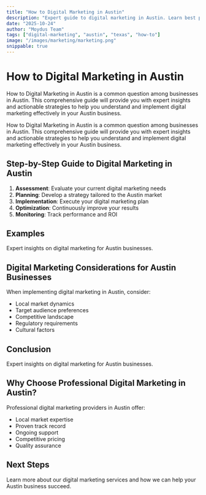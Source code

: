 ```yaml
---
title: "How to Digital Marketing in Austin"
description: "Expert guide to digital marketing in Austin. Learn best practices, pricing, and strategies for Austin businesses."
date: "2025-10-24"
author: "Moydus Team"
tags: ["digital-marketing", "austin", "texas", "how-to"]
image: "/images/marketing/marketing.png"
snippable: true
---
```


# How to Digital Marketing in Austin

How to Digital Marketing in Austin is a common question among businesses in Austin. This comprehensive guide will provide you with expert insights and actionable strategies to help you understand and implement digital marketing effectively in your Austin business.

How to Digital Marketing in Austin is a common question among businesses in Austin. This comprehensive guide will provide you with expert insights and actionable strategies to help you understand and implement digital marketing effectively in your Austin business.

## Step-by-Step Guide to Digital Marketing in Austin

1. **Assessment**: Evaluate your current digital marketing needs
2. **Planning**: Develop a strategy tailored to the Austin market
3. **Implementation**: Execute your digital marketing plan
4. **Optimization**: Continuously improve your results
5. **Monitoring**: Track performance and ROI

## Examples

Expert insights on digital marketing for Austin businesses.

## Digital Marketing Considerations for Austin Businesses

When implementing digital marketing in Austin, consider:
- Local market dynamics
- Target audience preferences
- Competitive landscape
- Regulatory requirements
- Cultural factors

## Conclusion

Expert insights on digital marketing for Austin businesses.

## Why Choose Professional Digital Marketing in Austin?

Professional digital marketing providers in Austin offer:
- Local market expertise
- Proven track record
- Ongoing support
- Competitive pricing
- Quality assurance

## Next Steps

Learn more about our digital marketing services and how we can help your Austin business succeed.

<GeoCTA 
  city="Austin"
  service="Digital Marketing"
  ctaText="Get Started Today"
/>
